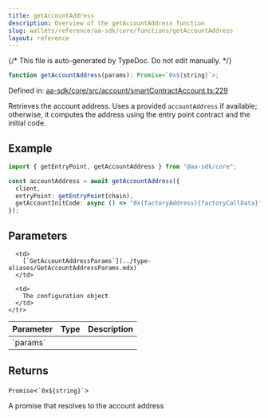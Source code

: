 ```yaml
---
title: getAccountAddress
description: Overview of the getAccountAddress function
slug: wallets/reference/aa-sdk/core/functions/getAccountAddress
layout: reference
---
```


{/* This file is auto-generated by TypeDoc. Do not edit manually. */}

```ts
function getAccountAddress(params): Promise<`0x${string}`>;
```

Defined in: [aa-sdk/core/src/account/smartContractAccount.ts:229](https://github.com/alchemyplatform/aa-sdk/blob/dc58c113ff1eeb06d4b3f76c505cbbaad47db8fc/aa-sdk/core/src/account/smartContractAccount.ts#L229)

Retrieves the account address. Uses a provided `accountAddress` if available; otherwise, it computes the address using the entry point contract and the initial code.

## Example

```ts
import { getEntryPoint, getAccountAddress } from "@aa-sdk/core";

const accountAddress = await getAccountAddress({
  client,
  entryPoint: getEntryPoint(chain),
  getAccountInitCode: async () => "0x{factoryAddress}{factoryCallData}",
});
```

## Parameters

<table>
  <thead>
    <tr>
      <th align="left">Parameter</th>
      <th align="left">Type</th>
      <th align="left">Description</th>
    </tr>
  </thead>

  <tbody>
    <tr>
      <td>
        `params`
      </td>

      <td>
        [`GetAccountAddressParams`](../type-aliases/GetAccountAddressParams.mdx)
      </td>

      <td>
        The configuration object
      </td>
    </tr>

  </tbody>
</table>

## Returns

`Promise`\<`` `0x${string}` ``>

A promise that resolves to the account address
